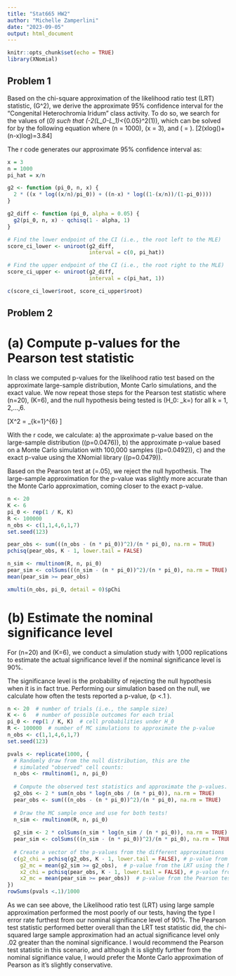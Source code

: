 ```yaml
---
title: "Stat665 HW2"
author: "Michelle Zamperlini"
date: "2023-09-05"
output: html_document
---
```


```r
knitr::opts_chunk$set(echo = TRUE)
library(XNomial)
```

## Problem 1

Based on the chi-square approximation of the likelihood ratio test (LRT) statistic, \(G^2\), we derive the approximate 95% confidence interval for the "Congenital Heterochromia Iridum" class activity. To do so, we search for the values of \(\pi_0\) such that \(-2(L_0-L_1)<\chi_{0.05}^2(1)\), which can be solved for by the following equation where \(n = 1000\), \(x = 3\), and \(\hat{\pi} = \frac{x}{n}\). \[2(xlog(\frac{\hat{\pi}}{\pi_0})+(n-x)log\frac{1-\hat{\pi}}{1-\pi_0})=3.84\]

The r code generates our approximate 95% confidence interval as:
```r
x = 3
n = 1000
pi_hat = x/n

g2 <- function (pi_0, n, x) {
  2 * ((x * log((x/n)/pi_0)) + ((n-x) * log((1-(x/n))/(1-pi_0))))
}

g2_diff <- function (pi_0, alpha = 0.05) {
  g2(pi_0, n, x) - qchisq(1 - alpha, 1)
}

# Find the lower endpoint of the CI (i.e., the root left to the MLE)
score_ci_lower <- uniroot(g2_diff, 
                          interval = c(0, pi_hat))

# Find the upper endpoint of the CI (i.e., the root right to the MLE)
score_ci_upper <- uniroot(g2_diff, 
                          interval = c(pi_hat, 1))

c(score_ci_lower$root, score_ci_upper$root)
```

## Problem 2

# (a) Compute p-values for the Pearson test statistic

In class we computed p-values for the likelihood ratio test based on the approximate large-sample distribution, Monte Carlo simulations, and the exact value. We now repeat those steps for the Pearson test statistic where \(n=20\), \(K=6\), and the null hypothesis being tested is \(H_0: \pi_k=\frac{1}{6}\) for all k = 1, 2,...,6.

\[X^2 = \sum_{k=1}^{6} \frac{n_k-n\pi_{0k}}{n\pi_{0k}}\]

With the r code, we calculate:
a) the approximate p-value based on the large-sample distribution (\(p=0.0476\)),
b) the approximate p-value based on a Monte Carlo simulation with 100,000 samples (\(p=0.0492\)),
c) and the exact p-value using the XNomial library (\(p=0.0479\)).

Based on the Pearson test at \(\alpha=.05\), we reject the null hypothesis. The large-sample approximation for the p-value was slightly more accurate than the Monte Carlo approximation, coming closer to the exact p-value.

```r
n <- 20 
K <- 6
pi_0 <- rep(1 / K, K)
R <- 100000
n_obs <- c(1,1,4,6,1,7)
set.seed(123)

pear_obs <- sum(((n_obs - (n * pi_0))^2)/(n * pi_0), na.rm = TRUE)
pchisq(pear_obs, K - 1, lower.tail = FALSE)

n_sim <- rmultinom(R, n, pi_0)
pear_sim <- colSums(((n_sim - (n * pi_0))^2)/(n * pi_0), na.rm = TRUE)
mean(pear_sim >= pear_obs)

xmulti(n_obs, pi_0, detail = 0)$pChi
```

# (b) Estimate the nominal significance level

For \(n=20\) and \(K=6\), we conduct a simulation study with 1,000 replications to estimate the actual significance level if the nominal significance level is 90%.

The significance level is the probability of rejecting the null hypothesis when it is in fact true. Performing our simulation based on the null, we calculate how often the tests reported a p-value, \(p <.1 \).

```r
n <- 20  # number of trials (i.e., the sample size)
K <- 6   # number of possible outcomes for each trial
pi_0 <- rep(1 / K, K)  # cell probabilities under H_0
R <- 100000  # number of MC simulations to approximate the p-value
n_obs <- c(1,1,4,6,1,7)
set.seed(123)

pvals <- replicate(1000, {
  # Randomly draw from the null distribution, this are the
  # simulated "observed" cell counts:
  n_obs <- rmultinom(1, n, pi_0)
  
  # Compute the observed test statistics and approximate the p-values.
  g2_obs <- 2 * sum(n_obs * log(n_obs / (n * pi_0)), na.rm = TRUE)
  pear_obs <- sum(((n_obs - (n * pi_0))^2)/(n * pi_0), na.rm = TRUE)
  
  # Draw the MC sample once and use for both tests!
  n_sim <- rmultinom(R, n, pi_0)
  
  g2_sim <- 2 * colSums(n_sim * log(n_sim / (n * pi_0)), na.rm = TRUE)
  pear_sim <- colSums(((n_sim - (n * pi_0))^2)/(n * pi_0), na.rm = TRUE)
  
  # Create a vector of the p-values from the different approximations
  c(g2_chi = pchisq(g2_obs, K - 1, lower.tail = FALSE), # p-value from the LRT using the large-sample approximation
    g2_mc = mean(g2_sim >= g2_obs),  # p-value from the LRT using the MC approximation
    x2_chi = pchisq(pear_obs, K - 1, lower.tail = FALSE), # p-value from the Pearson test using the large-sample approximation
    x2_mc = mean(pear_sim >= pear_obs))  # p-value from the Pearson test using the MC approximation
})
rowSums(pvals <.1)/1000
```

As we can see above, the Likelihood ratio test (LRT) using large sample approximation performed the most poorly of our tests, having the type I error rate furthest from our nominal significance level of 90%. The Pearson test statistic performed better overall than the LRT test statistic did, the chi-squared large sample approximation had an actual significance level only .02 greater than the nominal significance. I would recommend the Pearson test statistic in this scenario, and although it is slightly further from the nominal signifiance value, I would prefer the Monte Carlo approximation of Pearson as it's slightly conservative.